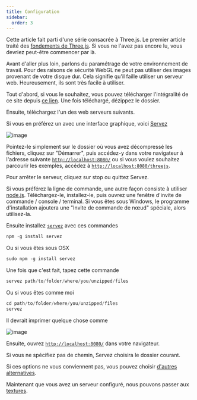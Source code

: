 ```yaml
---
title: Configuration
sidebar:
  order: 3
---
```


Cette article fait parti d'une série consacrée à Three.js. Le premier article traité des [fondements de Three.js](fundamentals.html).
Si vous ne l'avez pas encore lu, vous devriez peut-être commencer par là.

Avant d'aller plus loin, parlons du paramétrage de votre environnement de travail. Pour des raisons de sécurité
WebGL ne peut pas utiliser des images provenant de votre disque dur. Cela signifie qu'il faille utiliser
un serveur web. Heureusement, ils sont très facile à utiliser.

Tout d'abord, si vous le souhaitez, vous pouvez télécharger l'intégralité de ce site depuis [ce lien](https://github.com/gfxfundamentals/threejsfundamentals/archive/gh-pages.zip).
Une fois téléchargé, dézippez le dossier.

Ensuite, téléchargez l'un des web serveurs suivants.

Si vous en préférez un avec une interface graphique, voici [Servez](https://greggman.github.io/servez)

<div class="threejs_image border">

![image](/resources/servez.gif)

</div>

Pointez-le simplement sur le dossier où vous avez décompressé les fichiers, cliquez sur "Démarrer", puis accédez-y dans votre navigateur à l'adresse suivante [`http://localhost:8080/`](http://localhost:8080/) ou si vous voulez souhaitez parcourir les exemples, accédez à [`http://localhost:8080/threejs`](http://localhost:8080/threejs).

Pour arrêter le serveur, cliquez sur stop ou quittez Servez.

Si vous préférez la ligne de commande, une autre façon consiste à utiliser [node.js](https://nodejs.org).
Téléchargez-le, installez-le, puis ouvrez une fenêtre d'invite de commande / console / terminal. Si vous êtes sous Windows, le programme d'installation ajoutera une "Invite de commande de nœud" spéciale, alors utilisez-la.

Ensuite installez [`servez`](https://github.com/greggman/servez-cli) avec ces commandes

```javascript
npm -g install servez
```

Ou si vous êtes sous OSX

```javascript
sudo npm -g install servez
```

Une fois que c'est fait, tapez cette commande

```javascript
servez path/to/folder/where/you/unzipped/files
```

Ou si vous êtes comme moi

```javascript
cd path/to/folder/where/you/unzipped/files
servez
```

Il devrait imprimer quelque chose comme

<div class="threejs_image ">

![image](/resources/servez-response.png)

</div>

Ensuite, ouvrez [`http://localhost:8080/`](http://localhost:8080/) dans votre navigateur.

Si vous ne spécifiez pas de chemin, Servez choisira le dossier courant.

Si ces options ne vous conviennent pas, vous pouvez choisir
[d'autres alternatives](https://stackoverflow.com/questions/12905426/what-is-a-faster-alternative-to-pythons-servez-or-simplehttpserver).

Maintenant que vous avez un serveur configuré, nous pouvons passer aux [textures](textures.html).
